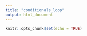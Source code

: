 ```yaml
---
title: "conditionals_loop"
output: html_document
---
```


```r
knitr::opts_chunk$set(echo = TRUE)
```

